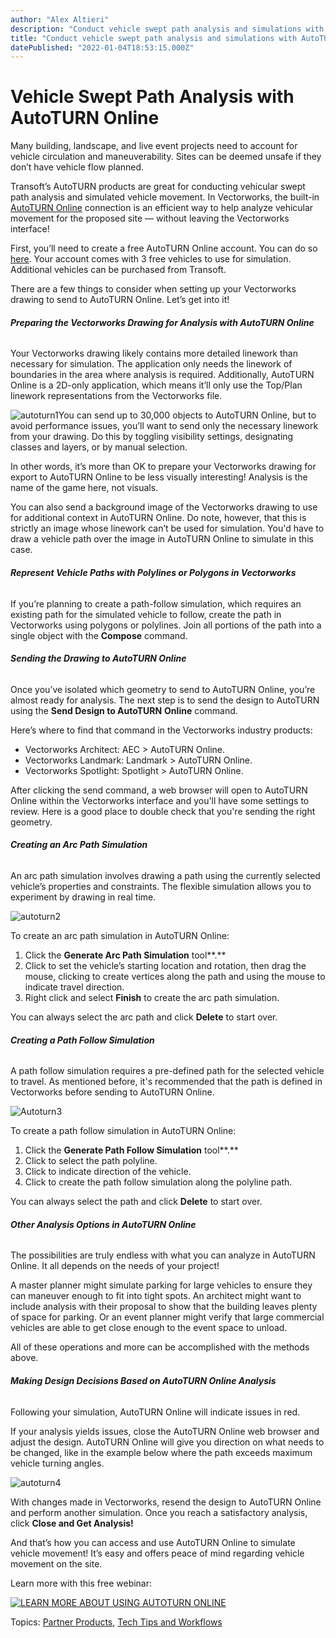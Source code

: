 ```yaml
---
author: "Alex Altieri"
description: "Conduct vehicle swept path analysis and simulations with AutoTURN Online to verify that Vectorworks drawings account for vehicle movement. "
title: "Conduct vehicle swept path analysis and simulations with AutoTURN Online to verify that Vectorworks drawings account for vehicle movement. " 
datePublished: "2022-01-04T18:53:15.000Z"
---
```

# Vehicle Swept Path Analysis with AutoTURN Online

Many building, landscape, and live event projects need to account for vehicle circulation and maneuverability. Sites can be deemed unsafe if they don’t have vehicle flow planned.

Transoft’s AutoTURN products are great for conducting vehicular swept path analysis and simulated vehicle movement. In Vectorworks, the built-in [AutoTURN Online](https://autoturnonline.com/) connection is an efficient way to help analyze vehicular movement for the proposed site — without leaving the Vectorworks interface!

First, you’ll need to create a free AutoTURN Online account. You can do so [here](https://autoturnonline.com/). Your account comes with 3 free vehicles to use for simulation. Additional vehicles can be purchased from Transoft.

There are a few things to consider when setting up your Vectorworks drawing to send to AutoTURN Online. Let’s get into it!

###### **Preparing the Vectorworks Drawing for Analysis with AutoTURN Online**

Your Vectorworks drawing likely contains more detailed linework than necessary for simulation. The application only needs the linework of boundaries in the area where analysis is required. Additionally, AutoTURN Online is a 2D-only application, which means it’ll only use the Top/Plan linework representations from the Vectorworks file.

![autoturn1](https://blog.vectorworks.net/hs-fs/hubfs/Blog%20Images/211223_AutoTURN/autoturn1.png?width=1200&name=autoturn1.png)You can send up to 30,000 objects to AutoTURN Online, but to avoid performance issues, you’ll want to send only the necessary linework from your drawing. Do this by toggling visibility settings, designating classes and layers, or by manual selection.

In other words, it’s more than OK to prepare your Vectorworks drawing for export to AutoTURN Online to be less visually interesting! Analysis is the name of the game here, not visuals.

You can also send a background image of the Vectorworks drawing to use for additional context in AutoTURN Online. Do note, however, that this is strictly an image whose linework can’t be used for simulation. You'd have to draw a vehicle path over the image in AutoTURN Online to simulate in this case. 

###### **Represent Vehicle Paths with Polylines or Polygons in Vectorworks**

If you’re planning to create a path-follow simulation, which requires an existing path for the simulated vehicle to follow, create the path in Vectorworks using polygons or polylines. Join all portions of the path into a single object with the **Compose** command.

###### **Sending the Drawing to AutoTURN Online**

Once you’ve isolated which geometry to send to AutoTURN Online, you’re almost ready for analysis. The next step is to send the design to AutoTURN using the **Send Design to AutoTURN** **Online** command.

Here’s where to find that command in the Vectorworks industry products:

* Vectorworks Architect: AEC > AutoTURN Online.
* Vectorworks Landmark: Landmark > AutoTURN Online.
* Vectorworks Spotlight: Spotlight > AutoTURN Online.

After clicking the send command, a web browser will open to AutoTURN Online within the Vectorworks interface and you'll have some settings to review. Here is a good place to double check that you're sending the right geometry. 

###### **Creating an Arc Path Simulation**

An arc path simulation involves drawing a path using the currently selected vehicle’s properties and constraints. The flexible simulation allows you to experiment by drawing in real time.

![autoturn2](https://blog.vectorworks.net/hs-fs/hubfs/Blog%20Images/211223_AutoTURN/autoturn2.png?width=350&name=autoturn2.png)

To create an arc path simulation in AutoTURN Online:

1. Click the **Generate Arc Path Simulation** tool**.**
2. Click to set the vehicle’s starting location and rotation, then drag the mouse, clicking to create vertices along the path and using the mouse to indicate travel direction.
3. Right click and select **Finish** to create the arc path simulation.

You can always select the arc path and click **Delete** to start over.

###### **Creating a Path Follow Simulation**

A path follow simulation requires a pre-defined path for the selected vehicle to travel. As mentioned before, it's recommended that the path is defined in Vectorworks before sending to AutoTURN Online.

![Autoturn3](https://blog.vectorworks.net/hs-fs/hubfs/Blog%20Images/211223_AutoTURN/Autoturn3.png?width=589&name=Autoturn3.png)

To create a path follow simulation in AutoTURN Online:

1. Click the **Generate Path Follow Simulation** tool**.**
2. Click to select the path polyline.
3. Click to indicate direction of the vehicle.
4. Click to create the path follow simulation along the polyline path.

You can always select the path and click **Delete** to start over.

###### **Other Analysis Options in AutoTURN Online**

The possibilities are truly endless with what you can analyze in AutoTURN Online. It all depends on the needs of your project!

A master planner might simulate parking for large vehicles to ensure they can maneuver enough to fit into tight spots. An architect might want to include analysis with their proposal to show that the building leaves plenty of space for parking. Or an event planner might verify that large commercial vehicles are able to get close enough to the event space to unload.

All of these operations and more can be accomplished with the methods above. 

###### **Making Design Decisions Based on AutoTURN Online Analysis**

Following your simulation, AutoTURN Online will indicate issues in red.

If your analysis yields issues, close the AutoTURN Online web browser and adjust the design. AutoTURN Online will give you direction on what needs to be changed, like in the example below where the path exceeds maximum vehicle turning angles.

![autoturn4](https://blog.vectorworks.net/hs-fs/hubfs/Blog%20Images/211223_AutoTURN/autoturn4.png?width=308&name=autoturn4.png)

With changes made in Vectorworks, resend the design to AutoTURN Online and perform another simulation. Once you reach a satisfactory analysis, click **Close and Get Analysis!**

And that’s how you can access and use AutoTURN Online to simulate vehicle movement! It’s easy and offers peace of mind regarding vehicle movement on the site.

Learn more with this free webinar: 

[![LEARN MORE ABOUT USING AUTOTURN ONLINE](https://no-cache.hubspot.com/cta/default/3018241/014efb61-b504-4512-8934-60252b8e8396.png)](https://cta-redirect.hubspot.com/cta/redirect/3018241/014efb61-b504-4512-8934-60252b8e8396) 

 Topics: [Partner Products](https://blog.vectorworks.net/topic/partner-products), [Tech Tips and Workflows](https://blog.vectorworks.net/topic/tech-tips-and-workflows) 

 